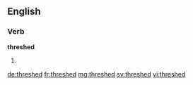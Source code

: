 ==English==

===Verb===
'''threshed'''

# {{en-past of|thresh}}

[[de:threshed]]
[[fr:threshed]]
[[mg:threshed]]
[[sv:threshed]]
[[vi:threshed]]